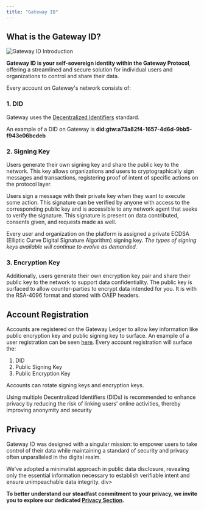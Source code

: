 ```yaml
---
title: "Gateway ID"
---
```


## What is the Gateway ID?

![Gateway ID Introduction](/assets/gateway-id/gateway-id-intro.png)

**Gateway ID is your self-sovereign identity within the Gateway Protocol**, offering a streamlined and secure solution for individual users and organizations to control and share their data.

Every account on Gateway's network consists of:

### 1. DID

Gateway uses the [Decentralized Identifiers](https://w3c.github.io/did-core/) standard.

An example of a DID on Gateway is **did:gtw:a73a82f4-1657-4d6d-9bb5-f943e06bcdeb**

### 2. Signing Key

Users generate their own signing key and share the public key to the network. This key allows organizations and users to cryptographically sign messages and transactions, registering proof of intent of specific actions on the protocol layer.

Users sign a message with their private key when they want to execute some action. This signature can be verified by anyone with access to the corresponding public key and is accessible to any network agent that seeks to verify the signature. This signature is present on data contributed, consents given, and requests made as well.

Every user and organization on the platform is assigned a private ECDSA (Elliptic Curve Digital Signature Algorithm) signing key. _The types of signing keys available will continue to evolve as demanded._

### 3. Encryption Key

Additionally, users generate their own encryption key pair and share their public key to the network to support data confidentiality. The public key is surfaced to allow counter-parties to encrypt data intended for you. It is with the RSA-4096 format and stored with OAEP headers.

## Account Registration

Accounts are registered on the Gateway Ledger to allow key information like public encryption key and public signing key to surface. An example of a user registration can be seen [here](https://sandbox.gateway.tech/explorer/transactions/65cbd4f937862646e840d56e). Every account registration will surface the:

1. DID
2. Public Signing Key
3. Public Encryption Key

Accounts can rotate signing keys and encryption keys.

<Note>
  Using multiple Decentralized Identifiers (DIDs) is recommended to enhance
  privacy by reducing the risk of linking users' online activities, thereby
  improving anonymity and security
</Note>

## Privacy

Gateway ID was designed with a singular mission: to empower users to take control of their data while maintaining a standard of security and privacy often unparalleled in the digital realm.

We've adopted a minimalist approach in public data disclosure, revealing only the essential information necessary to establish verifiable intent and ensure unimpeachable data integrity.
div>

**To better understand our steadfast commitment to your privacy, we invite you to explore our dedicated [Privacy Section](/core-concepts/privacy-and-security-standards).**

